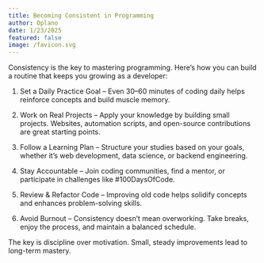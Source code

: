 ```yaml
---
title: Becoming Consistent in Programming
author: Oplano
date: 1/23/2025
featured: false
image: /favicon.svg
---
```


Consistency is the key to mastering programming. Here’s how you can build a routine that keeps you growing as a developer:

1. Set a Daily Practice Goal – Even 30–60 minutes of coding daily helps reinforce concepts and build muscle memory.

2. Work on Real Projects – Apply your knowledge by building small projects. Websites, automation scripts, and open-source contributions are great starting points.

3. Follow a Learning Plan – Structure your studies based on your goals, whether it’s web development, data science, or backend engineering.

4. Stay Accountable – Join coding communities, find a mentor, or participate in challenges like #100DaysOfCode.

5. Review & Refactor Code – Improving old code helps solidify concepts and enhances problem-solving skills.

6. Avoid Burnout – Consistency doesn’t mean overworking. Take breaks, enjoy the process, and maintain a balanced schedule.

The key is discipline over motivation. Small, steady improvements lead to long-term mastery.
